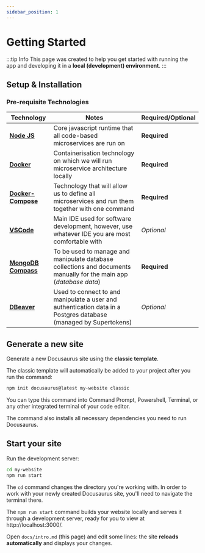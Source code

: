 ```yaml
---
sidebar_position: 1
---
```


# Getting Started

  :::tip Info
    This page was created to help you get started with running the app and
    developing it in a **local (development) environment**.
  :::



## Setup & Installation

### Pre-requisite Technologies

| Technology  | Notes       | Required/Optional |
|-------------|-------------|-------------------|
| [**Node JS**](https://nodejs.org/en/download/)          | Core javascript runtime that all code-based microservices are run on| **Required** |
| [**Docker**](https://docs.docker.com/desktop) | Containerisation technology on which we will run microservice architecture locally  | **Required**        |
| [**Docker-Compose**](https://docs.docker.com/compose/)  | Technology that will allow us to define all microservices and run them together with one command      | **Required**        |
| [**VSCode**](https://code.visualstudio.com)             | Main IDE used for software development, however, use whatever IDE you are most comfortable with | *Optional*        |
| [**MongoDB Compass**](https://www.mongodb.com/products/tools/compass) | To be used to manage and manipulate database collections and documents manually for the main app (*database data*)   | **Required**    |
| [**DBeaver**](https://dbeaver.io)  | Used to connect to and manipulate a user and authentication data in a Postgres database (managed by Supertokens) | *Optional* |


## Generate a new site

Generate a new Docusaurus site using the **classic template**.

The classic template will automatically be added to your project after you run the command:

```bash
npm init docusaurus@latest my-website classic
```

You can type this command into Command Prompt, Powershell, Terminal, or any other integrated terminal of your code editor.

The command also installs all necessary dependencies you need to run Docusaurus.

## Start your site

Run the development server:

```bash
cd my-website
npm run start
```

The `cd` command changes the directory you're working with. In order to work with your newly created Docusaurus site, you'll need to navigate the terminal there.

The `npm run start` command builds your website locally and serves it through a development server, ready for you to view at http://localhost:3000/.

Open `docs/intro.md` (this page) and edit some lines: the site **reloads automatically** and displays your changes.